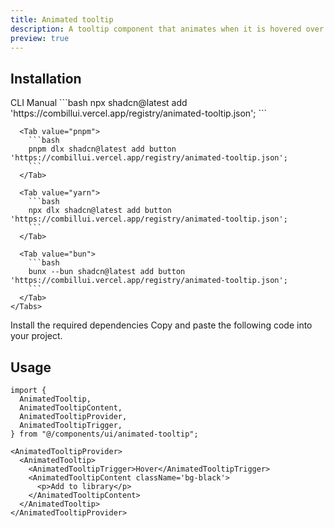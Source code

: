 ```yaml
---
title: Animated tooltip
description: A tooltip component that animates when it is hovered over.
preview: true
---
```


<ComponentTabs name='animated-tooltip-default' />

## Installation

<ShadcnTabs defaultValue='cli'>
  <TabsList >
    <TabsTrigger  value='cli'>
      CLI
    </TabsTrigger>
    <TabsTrigger  value='manual'>
      Manual
    </TabsTrigger>
  </TabsList>

  <TabsContent  value='cli'>
    <Tabs items={["npm", "pnpm", "yarn", "bun"]}>
      <Tab value="npm">
        ```bash
        npx shadcn@latest add 'https://combillui.vercel.app/registry/animated-tooltip.json';
        ```
      </Tab>
      
      <Tab value="pnpm">
        ```bash 
        pnpm dlx shadcn@latest add button 'https://combillui.vercel.app/registry/animated-tooltip.json';
        ```
      </Tab>

      <Tab value="yarn">
        ```bash
        npx dlx shadcn@latest add button 'https://combillui.vercel.app/registry/animated-tooltip.json';
        ```
      </Tab>

      <Tab value="bun">
        ```bash
        bunx --bun shadcn@latest add button 'https://combillui.vercel.app/registry/animated-tooltip.json';
        ```
      </Tab>
    </Tabs>

  </TabsContent>
  <TabsContent  value='manual'>
    <Steps>
      <Step>
        Install the required dependencies
      </Step>
      <Step>
        Copy and paste the following code into your project.
        <ComponentSource name="animated-tooltip" />
      </Step>
    </Steps>
  </TabsContent>
</ShadcnTabs>

## Usage

```tsx
import {
  AnimatedTooltip,
  AnimatedTooltipContent,
  AnimatedTooltipProvider,
  AnimatedTooltipTrigger,
} from "@/components/ui/animated-tooltip";
```

```tsx
<AnimatedTooltipProvider>
  <AnimatedTooltip>
    <AnimatedTooltipTrigger>Hover</AnimatedTooltipTrigger>
    <AnimatedTooltipContent className='bg-black'>
      <p>Add to library</p>
    </AnimatedTooltipContent>
  </AnimatedTooltip>
</AnimatedTooltipProvider>
```
